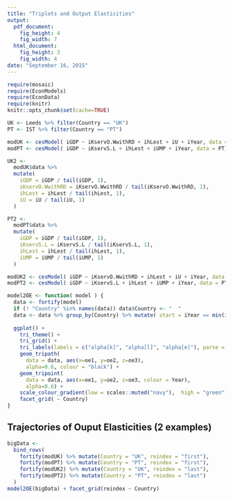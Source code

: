```yaml
---
title: "Triplots and Output Elasticities"
output:
  pdf_document: 
    fig_height: 4
    fig_width: 7
  html_document:
    fig_height: 3
    fig_width: 4
date: "September 16, 2015"
---
```


```r
require(mosaic)
require(EconModels)
require(EconData)
require(knitr)
knitr::opts_chunk$set(cache=TRUE)
```

```r
UK <- Leeds %>% filter(Country == "UK")
PT <- IST %>% filter(Country == "PT")

modUK <- cesModel( iGDP ~ iKservO.WwithRD + ihLest + iU + iYear, data = UK)
modPT <- cesModel( iGDP ~ iKservS.L + ihLest + iUMP + iYear, data = PT)
```

```r
UK2 <- 
  modUK$data %>%
  mutate(
    iGDP = iGDP / tail(iGDP, 1),
    iKservO.WwithRD = iKservO.WwithRD / tail(iKservO.WwithRD, 1),
    ihLest = ihLest / tail(ihLest, 1),
    iU = iU / tail(iU, 1)
  )

PT2 <- 
  modPT$data %>%
  mutate(
    iGDP = iGDP / tail(iGDP, 1),
    iKservS.L = iKservS.L / tail(iKservS.L, 1),
    ihLest = ihLest / tail(ihLest, 1),
    iUMP = iUMP / tail(iUMP, 1)
  )

modUK2 <- cesModel( iGDP ~ iKservO.WwithRD + ihLest + iU + iYear, data = UK2)
modPT2 <- cesModel( iGDP ~ iKservS.L + ihLest + iUMP + iYear, data = PT2)
```

```r
model2OE <- function( model ) {
  data <- fortify(model)
  if (! "Country" %in% names(data)) data$Country <- "  "
  data <- data %>% group_by(Country) %>% mutate( start = iYear == min(iYear))
  
  ggplot() +
    tri_theme() +
    tri_grid() +
    tri_labels(labels = c("alpha[k]", "alpha[l]", "alpha[e]"), parse = TRUE) +
    geom_tripath( 
      data = data, aes(x=oe1, y=oe2, z=oe3),
      alpha=0.6, colour = "black") +
    geom_tripoint( 
      data = data, aes(x=oe1, y=oe2, z=oe3, colour = Year), 
      alpha=0.6) +
    scale_colour_gradient(low = scales::muted("navy"),  high = "green") +
    facet_grid( ~ Country)
}
```

## Trajectories of Ouput Elasticities (2 examples)
```r
bigData <-
  bind_rows(
    fortify(modUK) %>% mutate(Country = "UK", reindex = "first"),
    fortify(modPT) %>% mutate(Country = "PT", reindex = "first"),
    fortify(modUK2) %>% mutate(Country = "UK", reindex = "last"),
    fortify(modPT2) %>% mutate(Country = "PT", reindex = "last")
  )
model2OE(bigData) + facet_grid(reindex ~ Country)
```   

 